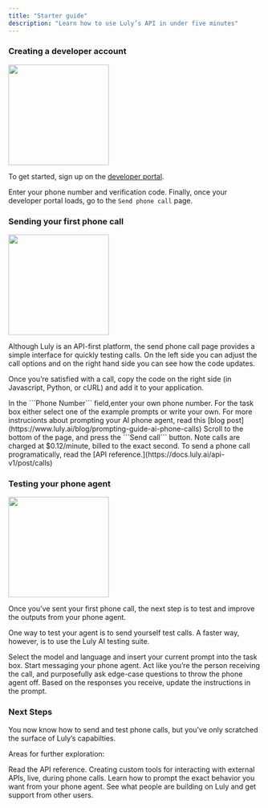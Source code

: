 ```yaml
---
title: "Starter guide"
description: "Learn how to use Luly’s API in under five minutes"
---
```


### Creating a developer account

<img height="200" src="/images/placeholder.png" />

To get started, sign up on the [developer portal](https://portal.luly.ai/).

Enter your phone number and verification code. Finally, once your developer portal loads, go to the `Send phone call` page.

### Sending your first phone call

<img height="200" src="/images/placeholder.png" />

Although Luly is an API-first platform, the send phone call page provides a simple interface for quickly testing calls. On the left side you can adjust the call options and on the right hand side you can see how the code updates.

Once you’re satisfied with a call, copy the code on the right side (in Javascript, Python, or cURL) and add it to your application.

<Steps>
  <Step title="Enter your phone number">
    In the ```Phone Number``` field,enter your own phone number.
  </Step>
  <Step title="Write your prompt">
    For the task box either select one of the example prompts or write your own.
    For more instrucionts about prompting your AI phone agent, read this [blog
    post](https://www.luly.ai/blog/prompting-guide-ai-phone-calls)
  </Step>
  <Step title="Send the call">
    Scroll to the bottom of the page, and press the ```Send call``` button. Note
    calls are charged at $0.12/minute, billed to the exact second.
  </Step>
</Steps>
To send a phone call programatically, read the [API reference.](https://docs.luly.ai/api-v1/post/calls)

### Testing your phone agent

<img height="200" src="/images/placeholder.png" />

Once you’ve sent your first phone call, the next step is to test and improve the outputs from your phone agent.

One way to test your agent is to send yourself test calls. A faster way, however, is to use the Luly AI testing suite.

<Steps>
  <Step title="Set up the test suite">
    Select the model and language and insert your current prompt into the task
    box.
  </Step>
  <Step title="Write a message">
    Start messaging your phone agent. Act like you’re the person receiving the
    call, and purposefully ask edge-case questions to throw the phone agent off.
  </Step>
  <Step title="Update the prompt">
    Based on the responses you receive, update the instructions in the prompt.
  </Step>
</Steps>

### Next Steps

You now know how to send and test phone calls, but you’ve only scratched the surface of Luly’s capabilties.

Areas for further exploration:

<CardGroup cols={2}>
  <Card
    title="API Reference"
    icon="palette"
    href="https://mintlify.com/docs/settings/global"
  >
    Read the API reference.
  </Card>
  <Card
    title="Custom tools"
    icon="code"
    href="https://mintlify.com/docs/api-playground/openapi"
  >
    Creating custom tools for interacting with external APIs, live, during phone
    calls.
  </Card>
  <Card
    title="Prompting guide"
    icon="screwdriver-wrench"
    href="https://mintlify.com/docs/components/accordion"
  >
    Learn how to prompt the exact behavior you want from your phone agent.
  </Card>
  <Card
    title="Join the community"
    icon="stars"
    href="https://mintlify.com/customers"
  >
    See what people are building on Luly and get support from other users.
  </Card>
</CardGroup>
